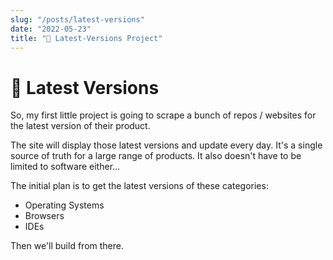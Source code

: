 ```yaml
---
slug: "/posts/latest-versions"
date: "2022-05-23"
title: "🎉 Latest-Versions Project"
---
```


# 🎉 Latest Versions

So, my first little project is going to scrape a bunch of repos / websites for the latest version
of their product. 

The site will display those latest versions and update every day. It's a single source of truth for
a large range of products. It also doesn't have to be limited to software either...

The initial plan is to get the latest versions of these categories:
- Operating Systems
- Browsers
- IDEs

Then we'll build from there.
